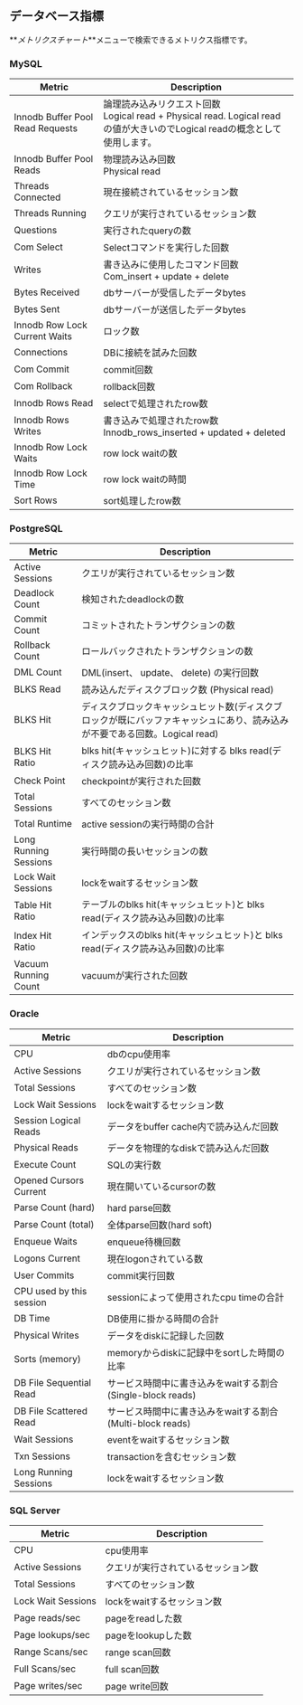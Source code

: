 ## データベース指標

**_メトリクスチャート_**メニューで検索できるメトリクス指標です。

<!-- 추후 업데이트 필요 관련 지표 추가 및 필드 값으로 교체 -->

### MySQL

<div class='metric'>

| Metric                           | Description                                                                                  |
| -------------------------------- | -------------------------------------------------------------------------------------------- |
| Innodb Buffer Pool Read Requests | 論理読み込みリクエスト回数<br/>Logical read + Physical read. Logical readの値が大きいのでLogical readの概念として使用します。 |
| Innodb Buffer Pool Reads         | 物理読み込み回数<br/>Physical read                                                                   |
| Threads Connected                | 現在接続されているセッション数                                                                              |
| Threads Running                  | クエリが実行されているセッション数                                                                            |
| Questions                        | 実行されたqueryの数                                                                                 |
| Com Select                       | Selectコマンドを実行した回数                                                                            |
| Writes                           | 書き込みに使用したコマンド回数<br/>Com_insert + update + delete                                             |
| Bytes Received                   | dbサーバーが受信したデータbytes                                                                          |
| Bytes Sent                       | dbサーバーが送信したデータbytes                                                                          |
| Innodb Row Lock Current Waits    | ロック数                                                                                         |
| Connections                      | DBに接続を試みた回数                                                                                  |
| Com Commit                       | commit回数                                                                                     |
| Com Rollback                     | rollback回数                                                                                   |
| Innodb Rows Read                 | selectで処理されたrow数                                                                             |
| Innodb Rows Writes               | 書き込みで処理されたrow数<br/>Innodb_rows_inserted + updated + deleted                                  |
| Innodb Row Lock Waits            | row lock waitの数                                                                              |
| Innodb Row Lock Time             | row lock waitの時間                                                                             |
| Sort Rows                        | sort処理したrow数                                                                                 |

</div>

### PostgreSQL

<div class='metric'>

| Metric                | Description                                                          |
| --------------------- | -------------------------------------------------------------------- |
| Active Sessions       | クエリが実行されているセッション数                                                    |
| Deadlock Count        | 検知されたdeadlockの数                                                      |
| Commit Count          | コミットされたトランザクションの数                                                    |
| Rollback Count        | ロールバックされたトランザクションの数                                                  |
| DML Count             | DML(insert、 update、 delete) の実行回数                                    |
| BLKS Read             | 読み込んだディスクブロック数 (Physical read)                                       |
| BLKS Hit              | ディスクブロックキャッシュヒット数(ディスクブロックが既にバッファキャッシュにあり、読み込みが不要である回数。Logical read) |
| BLKS Hit Ratio        | blks hit(キャッシュヒット)に対する blks read(ディスク読み込み回数)の比率                      |
| Check Point           | checkpointが実行された回数                                                   |
| Total Sessions        | すべてのセッション数                                                           |
| Total Runtime         | active sessionの実行時間の合計                                               |
| Long Running Sessions | 実行時間の長いセッションの数                                                       |
| Lock Wait Sessions    | lockをwaitするセッション数                                                    |
| Table Hit Ratio       | テーブルのblks hit(キャッシュヒット)と blks read(ディスク読み込み回数)の比率                    |
| Index Hit Ratio       | インデックスのblks hit(キャッシュヒット)と blks read(ディスク読み込み回数)の比率                  |
| Vacuum Running Count  | vacuumが実行された回数                                                       |

</div>

### Oracle

<div class='metric'>

| Metric                   | Description                               |
| ------------------------ | ----------------------------------------- |
| CPU                      | dbのcpu使用率                                 |
| Active Sessions          | クエリが実行されているセッション数                         |
| Total Sessions           | すべてのセッション数                                |
| Lock Wait Sessions       | lockをwaitするセッション数                         |
| Session Logical Reads    | データをbuffer cache内で読み込んだ回数                 |
| Physical Reads           | データを物理的なdiskで読み込んだ回数                      |
| Execute Count            | SQLの実行数                                   |
| Opened Cursors Current   | 現在開いているcursorの数                           |
| Parse Count (hard)       | hard parse回数                              |
| Parse Count (total)      | 全体parse回数(hard soft)                      |
| Enqueue Waits            | enqueue待機回数                               |
| Logons Current           | 現在logonされている数                             |
| User Commits             | commit実行回数                                |
| CPU used by this session | sessionによって使用されたcpu timeの合計               |
| DB Time                  | DB使用に掛かる時間の合計                             |
| Physical Writes          | データをdiskに記録した回数                           |
| Sorts (memory)           | memoryからdiskに記録中をsortした時間の比率              |
| DB File Sequential Read  | サービス時間中に書き込みをwaitする割合(Single-block reads) |
| DB File Scattered Read   | サービス時間中に書き込みをwaitする割合(Multi-block reads)  |
| Wait Sessions            | eventをwaitするセッション数                        |
| Txn Sessions             | transactionを含むセッション数                      |
| Long Running Sessions    | lockをwaitするセッション数                         |

</div>

### SQL Server

<div class='metric'>

| Metric             | Description              |
| ------------------ | ------------------------ |
| CPU                | cpu使用率                   |
| Active Sessions    | クエリが実行されているセッション数        |
| Total Sessions     | すべてのセッション数               |
| Lock Wait Sessions | lockをwaitするセッション数        |
| Page reads/sec     | pageをreadした数             |
| Page lookups/sec   | pageをlookupした数           |
| Range Scans/sec    | range scan回数             |
| Full Scans/sec     | full scan回数              |
| Page writes/sec    | page write回数             |

</div>
